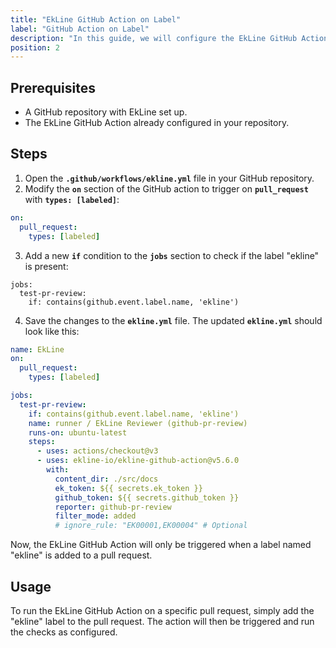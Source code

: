 ```yaml
---
title: "EkLine GitHub Action on Label"
label: "GitHub Action on Label"
description: "In this guide, we will configure the EkLine GitHub Action to run only when a specific label, called 'ekline', is added to a pull request."
position: 2
---
```



## Prerequisites

- A GitHub repository with EkLine set up.
- The EkLine GitHub Action already configured in your repository.

## Steps

1. Open the **`.github/workflows/ekline.yml`** file in your GitHub repository.
2. Modify the **`on`** section of the GitHub action to trigger on **`pull_request`** with **`types: [labeled]`**:
```yaml
on:
  pull_request:
    types: [labeled]
```
3. Add a new **`if`** condition to the **`jobs`** section to check if the label "ekline" is present:
```
jobs:
  test-pr-review:
    if: contains(github.event.label.name, 'ekline')
```
4. Save the changes to the **`ekline.yml`** file.
The updated **`ekline.yml`** should look like this:
```yaml
name: EkLine
on:
  pull_request:
    types: [labeled]

jobs:
  test-pr-review:
    if: contains(github.event.label.name, 'ekline')
    name: runner / EkLine Reviewer (github-pr-review)
    runs-on: ubuntu-latest
    steps:
      - uses: actions/checkout@v3
      - uses: ekline-io/ekline-github-action@v5.6.0
        with:
          content_dir: ./src/docs
          ek_token: ${{ secrets.ek_token }}
          github_token: ${{ secrets.github_token }}
          reporter: github-pr-review
          filter_mode: added
          # ignore_rule: "EK00001,EK00004" # Optional
```

Now, the EkLine GitHub Action will only be triggered when a label named "ekline" is added to a pull request.

## Usage

To run the EkLine GitHub Action on a specific pull request, simply add the "ekline" label to the pull request. The action will then be triggered and run the checks as configured.